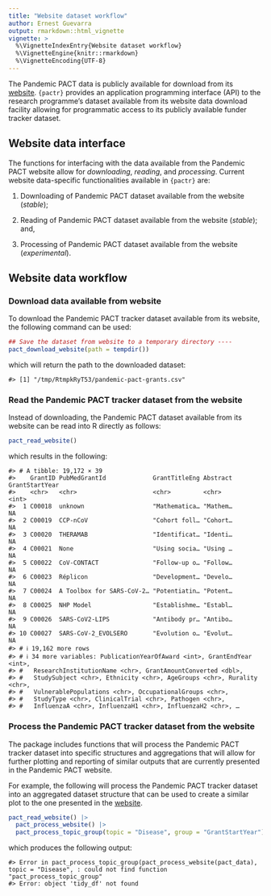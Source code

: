 ```yaml
---
title: "Website dataset workflow"
author: Ernest Guevarra
output: rmarkdown::html_vignette
vignette: >
  %\VignetteIndexEntry{Website dataset workflow}
  %\VignetteEngine{knitr::rmarkdown}
  %\VignetteEncoding{UTF-8}
---
```






The Pandemic PACT data is publicly available for download from its [website](https://www.pandemicpact.org/). `{pactr}` provides an application programming interface (API) to the research programme's dataset available from its website data download facility allowing for programmatic access to its publicly available funder tracker dataset.

## Website data interface

The functions for interfacing with the data available from the Pandemic PACT website allow for *downloading*, *reading*, and *processing*. Current website data-specific functionalities available in `{pactr}` are:

1. Downloading of Pandemic PACT dataset available from the website (*stable*);

2. Reading of Pandemic PACT dataset available from the website (*stable*); and,

3. Processing of Pandemic PACT dataset available from the website (*experimental*).

## Website data workflow



### Download data available from website

To download the Pandemic PACT tracker dataset available from its website, the following command can be used:


``` r
## Save the dataset from website to a temporary directory ----
pact_download_website(path = tempdir())
```

which will return the path to the downloaded dataset:


```
#> [1] "/tmp/RtmpkRyT53/pandemic-pact-grants.csv"
```

### Read the Pandemic PACT tracker dataset from the website

Instead of downloading, the Pandemic PACT dataset available from its website can be read into R directly as follows:


``` r
pact_read_website()
```

which results in the following:


```
#> # A tibble: 19,172 × 39
#>    GrantID PubMedGrantId             GrantTitleEng Abstract GrantStartYear
#>    <chr>   <chr>                     <chr>         <chr>             <int>
#>  1 C00018  unknown                   "Mathematica… "Mathem…             NA
#>  2 C00019  CCP-nCoV                  "Cohort foll… "Cohort…             NA
#>  3 C00020  THERAMAB                  "Identificat… "Identi…             NA
#>  4 C00021  None                      "Using socia… "Using …             NA
#>  5 C00022  CoV-CONTACT               "Follow-up o… "Follow…             NA
#>  6 C00023  Réplicon                  "Development… "Develo…             NA
#>  7 C00024  A Toolbox for SARS-CoV-2… "Potentiatin… "Potent…             NA
#>  8 C00025  NHP Model                 "Establishme… "Establ…             NA
#>  9 C00026  SARS-CoV2-LIPS            "Antibody pr… "Antibo…             NA
#> 10 C00027  SARS-CoV-2_EVOLSERO       "Evolution o… "Evolut…             NA
#> # ℹ 19,162 more rows
#> # ℹ 34 more variables: PublicationYearOfAward <int>, GrantEndYear <int>,
#> #   ResearchInstitutionName <chr>, GrantAmountConverted <dbl>,
#> #   StudySubject <chr>, Ethnicity <chr>, AgeGroups <chr>, Rurality <chr>,
#> #   VulnerablePopulations <chr>, OccupationalGroups <chr>,
#> #   StudyType <chr>, ClinicalTrial <chr>, Pathogen <chr>,
#> #   InfluenzaA <chr>, InfluenzaH1 <chr>, InfluenzaH2 <chr>, …
```

### Process the Pandemic PACT tracker dataset from the website

The package includes functions that will process the Pandemic PACT tracker dataset into specific structures and aggregations that will allow for further plotting and reporting of similar outputs that are currently presented in the Pandemic PACT website.

For example, the following will process the Pandemic PACT tracker dataset into an aggregated dataset structure that can be used to create a similar plot to the one presented in the [website](https://www.pandemicpact.org/visualise#disease).


``` r
pact_read_website() |>
  pact_process_website() |>
  pact_process_topic_group(topic = "Disease", group = "GrantStartYear")
```

which produces the following output:


```
#> Error in pact_process_topic_group(pact_process_website(pact_data), topic = "Disease", : could not find function "pact_process_topic_group"
#> Error: object 'tidy_df' not found
```
